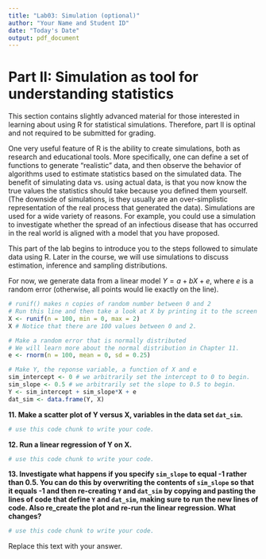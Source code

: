 ```yaml
---
title: "Lab03: Simulation (optional)"
author: "Your Name and Student ID"
date: "Today's Date"
output: pdf_document
---
```


# Part II: Simulation as tool for understanding statistics

This section contains slightly advanced material for those interested in 
learning about using R for statistical simulations. Therefore, part II is
optinal and not required to be submitted for grading.

One very useful feature of R is the ability to create simulations, both as
research and educational tools. More specifically, one can define a set of 
functions to generate "realistic" data, and then observe the behavior of 
algorithms used to estimate statistics based on the simulated data. The benefit 
of simulating data vs. using actual data, is that you now know the true values 
the statistics should take because you defined them yourself. (The downside of 
simulations, is they usually are an over-simplistic representation of the real 
process that generated the data). Simulations are used for a wide variety of
reasons. For example, you could use a simulation to investigate whether the spread
of an infectious disease that has occurred in the real world is aligned with a
model that you have proposed. 

This part of the lab begins to introduce you to the steps followed to simulate
data using R. Later in the course, we will use simulations to discuss estimation, 
inference and sampling distributions. 

For now, we generate data from a linear model $Y = a + bX + e$, where $e$ is a 
random error (otherwise, all points would lie exactly on the line).

```r
# runif() makes n copies of random number between 0 and 2
# Run this line and then take a look at X by printing it to the screen
X <- runif(n = 100, min = 0, max = 2)
X # Notice that there are 100 values between 0 and 2. 

# Make a random error that is normally distributed 
# We will learn more about the normal distribution in Chapter 11.
e <- rnorm(n = 100, mean = 0, sd = 0.25)

# Make Y, the reponse variable, a function of X and e
sim_intercept <- 0 # we arbitrarily set the intercept to 0 to begin. 
sim_slope <- 0.5 # we arbitrarily set the slope to 0.5 to begin. 
Y <- sim_intercept + sim_slope*X + e
dat_sim <- data.frame(Y, X)
```

**11. Make a scatter plot of Y versus X, variables in the data set `dat_sim`.**
```r
# use this code chunk to write your code.
```

**12. Run a linear regression of Y on X.**
```r
# use this code chunk to write your code.
```

**13. Investigate what happens if you specify `sim_slope` to equal -1 rather than
0.5. You can do this by overwriting the contents of `sim_slope` so that it equals 
-1 and then re-creating `Y` and `dat_sim` by copying and pasting the lines of 
code that define `Y` and `dat_sim`, making sure to run the new lines of code.
Also re_create the plot and re-run the linear regression. What changes?**

```r
# use this code chunk to write your code.
```

Replace this text with your answer.
